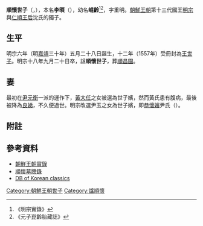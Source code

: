 '''順懷世子'''（{{kor|k='''순회세자'''}}，{{bd|1551年|7月1日|1563年|10月6日|catidx=L李暊}}），本名'''李暊'''（{{lang|ko|이부}}），幼名'''崐齡'''<ref>《明宗實錄》</ref><ref>《元子崑齡胎藏誌》</ref>，字重明。[[朝鮮王朝|朝鮮王朝]]第十三代國王[[朝鮮明宗|明宗]]與[[仁順王后|仁順王后]]沈氏的獨子。

==生平==
明宗六年（明[[嘉靖|嘉靖]]三十年）五月二十八日誕生，十二年（1557年）受冊封為[[王世子|王世子]]。明宗十八年九月二十日卒，諡'''順懷世子'''，葬[[順昌園|順昌園]]。
==妻==
最初在[[尹元衡|尹元衡]]一派的運作下，[[黃大任|黃大任]]之女被選為世子嬪，然而黃氏患有腹病，最後被降為[[良娣|良娣]]，不久便過世。明宗改選尹玉之女為世子嬪，即[[恭懷嬪|恭懷嬪]]尹氏（{{lang|ko|공회빈 윤씨}}）。

== 附註 ==
{{reflist}}

==參考資料==
*[http://sillok.history.go.kr/main/main.jsp 朝鮮王朝實錄] {{Wayback|url=http://sillok.history.go.kr/main/main.jsp |date=20150905161523 }}
*[http://yoksa.aks.ac.kr/dataFiles/img/book2/2/JE_A_22343/JE_A_22343_001_000021.gif 順懷墓謄錄] {{Wayback|url=http://yoksa.aks.ac.kr/dataFiles/img/book2/2/JE_A_22343/JE_A_22343_001_000021.gif |date=20190207015533 }}
*[https://archive.is/20120723021707/http://db.itkc.or.kr/itkcdb/mainIndexIframe.jsp DB of Korean classics]

[[Category:朝鮮王朝世子|Category:朝鮮王朝世子]]
[[Category:諡順懷|Category:諡順懷]]